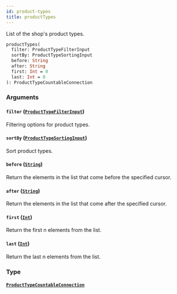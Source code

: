 ```yaml
---
id: product-types
title: productTypes
---
```


List of the shop's product types.

```graphql
productTypes(
  filter: ProductTypeFilterInput
  sortBy: ProductTypeSortingInput
  before: String
  after: String
  first: Int = 0
  last: Int = 0
): ProductTypeCountableConnection

```

### Arguments

#### `filter` ([`ProductTypeFilterInput`](/api-reference/inputs/product-type-filter-input.mdx))

Filtering options for product types.

#### `sortBy` ([`ProductTypeSortingInput`](/api-reference/inputs/product-type-sorting-input.mdx))

Sort product types.

#### `before` ([`String`](/api-reference/scalars/string.mdx))

Return the elements in the list that come before the specified cursor.

#### `after` ([`String`](/api-reference/scalars/string.mdx))

Return the elements in the list that come after the specified cursor.

#### `first` ([`Int`](/api-reference/scalars/int.mdx))

Return the first n elements from the list.

#### `last` ([`Int`](/api-reference/scalars/int.mdx))

Return the last n elements from the list.

### Type

#### [`ProductTypeCountableConnection`](/api-reference/objects/product-type-countable-connection.mdx)

